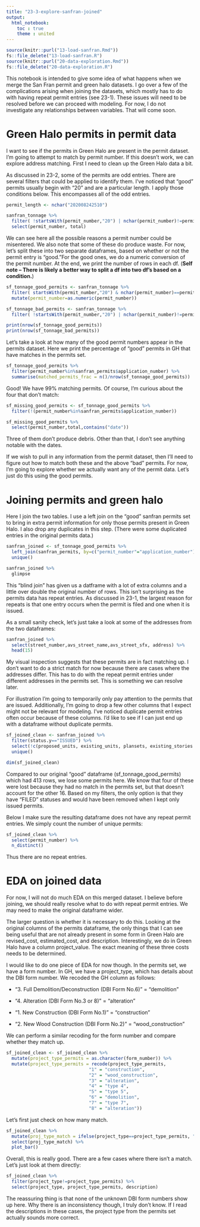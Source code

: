 ```yaml
---
title: "23-3-explore-sanfran-joined"
output:
  html_notebook:
    toc : true
    theme : united
---
```


```r
source(knitr::purl("13-load-sanfran.Rmd"))
fs::file_delete("13-load-sanfran.R")
source(knitr::purl("20-data-exploration.Rmd"))
fs::file_delete("20-data-exploration.R")
```

This notebook is intended to give some idea of what happens when we merge the San Fran permit and green halo datasets. I go over a few of the complications arising when joining the datasets, which mostly has to do with having repeat permit entries (see 23-1). These issues will need to be resolved before we can proceed with modeling. For now, I do not investigate any relationships between variables. That will come soon.

# Green Halo permits in permit data

I want to see if the permits in Green Halo are present in the permit dataset. I'm going to attempt to match by permit number. If this doesn't work, we can explore address matching. First I need to clean up the Green Halo data a bit. 

As discussed in 23-2, some of the permits are odd entries. There are several filters that could be applied to identify them. I've noticed that "good" permits usually begin with "20" and are a particular length. I apply those conditions below. This encompasses all of the odd entries.

```r
permit_length <- nchar("202008242510")

sanfran_tonnage %>% 
  filter( !startsWith(permit_number,"20") | nchar(permit_number)!=permit_length) %>% 
  select(permit_number, total)
```

We can see here all the possible reasons a permit number could be misentered. We also note that some of these do produce waste. For now, let's split these into two separate dataframes, based on whether or not the permit entry is "good."For the good ones, we do a numeric conversion of the permit number. At the end, we print the number of rows in each df. (**Self note -- There is likely a better way to split a df into two df's based on a condition.**)

```r
sf_tonnage_good_permits <- sanfran_tonnage %>% 
  filter( startsWith(permit_number,"20") & nchar(permit_number)==permit_length) %>% 
  mutate(permit_number=as.numeric(permit_number))

sf_tonnage_bad_permits <- sanfran_tonnage %>% 
  filter( !startsWith(permit_number,"20") | nchar(permit_number)!=permit_length)

print(nrow(sf_tonnage_good_permits))
print(nrow(sf_tonnage_bad_permits))
```

Let's take a look at how many of the good permit numbers appear in the permits dataset. Here we print the percentage of "good" permits in GH that have matches in the permits set.

```r
sf_tonnage_good_permits %>% 
  filter(permit_number%in%sanfran_permits$application_number) %>% 
  summarise(matched_permits_frac = n()/nrow(sf_tonnage_good_permits))
```

Good! We have 99% matching permits. Of course, I'm curious about the four that don't match:

```r
sf_missing_good_permits <- sf_tonnage_good_permits %>% 
  filter(!(permit_number%in%sanfran_permits$application_number))

sf_missing_good_permits %>% 
  select(permit_number,total,contains("date"))
```

Three of them don't produce debris. Other than that, I don't see anything notable with the dates.

If we wish to pull in any information from the permit dataset, then I'll need to figure out how to match both these and the above "bad" permits. For now, I'm going to explore whether we actually want any of the permit data. Let's just do this using the good permits.

# Joining permits and green halo

Here I join the two tables. I use a left join on the "good" sanfran permits set to bring in extra permit information for only those permits present in Green Halo. I also drop any duplicates in this step. (There were some duplicated entries in the original permits data.)

```r
sanfran_joined <- sf_tonnage_good_permits %>% 
  left_join(sanfran_permits, by=c("permit_number"="application_number")) %>% 
  unique()

sanfran_joined %>% 
  glimpse
```

This "blind join" has given us a datframe with a lot of extra columns and a little over double the original number of rows. This isn't surprising as the permits data has repeat entries. As discussed in 23-1, the largest reason for repeats is that one entry occurs when the permit is filed and one when it is issued. 

As a small sanity check, let's just take a look at some of the addresses from the two dataframes:

```r
sanfran_joined %>% 
  select(street_number,avs_street_name,avs_street_sfx, address) %>% 
  head(15)
```

My visual inspection suggests that these permits are in fact matching up. I don't want to do a strict match for now because there are cases where the addresses differ. This has to do with the repeat permit entries under different addresses in the permits set. This is something we can resolve later.

For illustration I'm going to temporarily only pay attention to the permits that are issued. Additionally, I'm going to drop a few other columns that I expect might not be relevant for modeling. I've noticed duplicate permit entries often occur because of these columns. I'd like to see if I can just end up with a dataframe without duplicate permits.

```r
sf_joined_clean <- sanfran_joined %>% 
  filter(status.y=="ISSUED") %>% 
  select(!c(proposed_units, existing_units, plansets, existing_stories:no_of_pages, street_number:avs_street_sfx)) %>% 
  unique()

dim(sf_joined_clean)
```

Compared to our original "good" dataframe (sf_tonnage_good_permits) which had 413 rows, we lose some permits here. We know that four of these were lost because they had no match in the permits set, but that doesn't account for the other 16. Based on my filters, the only option is that they have "FILED" statuses and would have been removed when I kept only issued permits.

Below I make sure the resulting dataframe does not have any repeat permit entries. We simply count the number of unique permits:

```r
sf_joined_clean %>% 
  select(permit_number) %>% 
  n_distinct()
```

Thus there are no repeat entries.

# EDA on joined data

For now, I will not do much EDA on this merged dataset. I believe before joining, we should really resolve what to do with repeat permit entries. We may need to make the original dataframe wider. 

The larger question is whether it is necessary to do this. Looking at the original columns of the permits dataframe, the only things that I can see being useful that are not already present in some form in Green Halo are revised_cost, estimated_cost, and description. Interestingly, we do in Green Halo have a column project_value. The exact meaning of these three costs needs to be determined.

I would like to do one piece of EDA for now though. In the permits set, we have a form number. In GH, we have a project_type, which has details about the DBI form number. We recoded the GH column as follows:

* "3. Full Demolition/Deconstruction (DBI Form No.6)" = "demolition"

* "4. Alteration (DBI Form No.3 or 8)" = "alteration"

* "1. New Construction (DBI Form No.1)" = "construction"

* "2. New Wood Construction (DBI Form No.2)" = "wood_construction"

We can perform a similar recoding for the form number and compare whether they match up.

```r
sf_joined_clean <- sf_joined_clean %>%
  mutate(project_type_permits = as.character(form_number)) %>%
  mutate(project_type_permits = recode(project_type_permits,
                               "1" = "construction",
                               "2" = "wood_construction",
                               "3" = "alteration",
                               "4" = "type 4",
                               "5" = "type 5",
                               "6" = "demolition",
                               "7" = "type 7",
                               "8" = "alteration"))
```

Let's first just check on how many match.

```r
sf_joined_clean %>% 
  mutate(proj_type_match = ifelse(project_type==project_type_permits, "same", "different")) %>% 
  select(proj_type_match) %>% 
  plot_bar()
```

Overall, this is really good. There are a few cases where there isn't a match. Let's just look at them directly:

```r
sf_joined_clean %>% 
  filter(project_type!=project_type_permits) %>% 
  select(project_type, project_type_permits, description)
```

The reassuring thing is that none of the unknown DBI form numbers show up here. Why there is an inconsistency though, I truly don't know. If I read the descriptions in these cases, the project type from the permits set actually sounds more correct.


